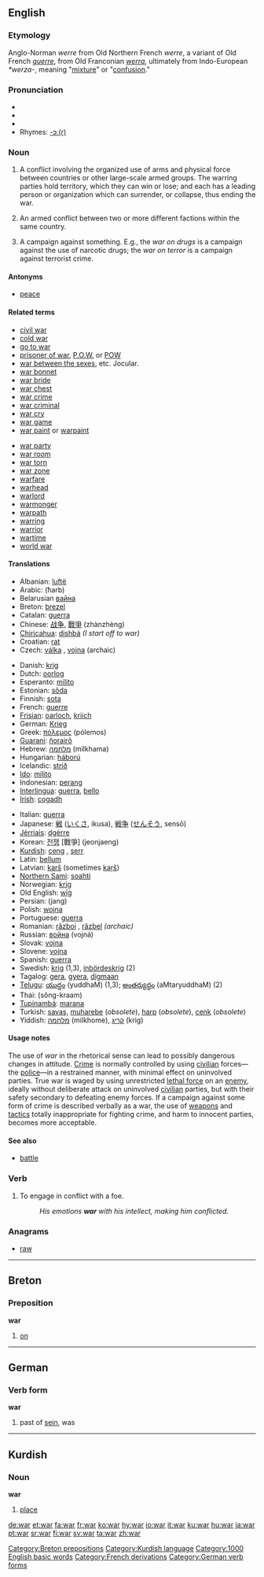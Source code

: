 ==English==

{{rank|fell|different|care|389|war|short|able|five}}

===Etymology===
Anglo-Norman ''werre'' from Old Northern French ''werre'', a variant of Old French ''[[guerre]]'', from Old Franconian ''[[werra]]'', ultimately from Indo-European ''*werza-'', meaning "[[mixture]]" or "[[confusion]]."

===Pronunciation===
*{{IPA|/woʊr/, /wɔː(r)/}}
*{{SAMPA|/wO:(r)/}}
*{{audio|en-us-war.ogg|Audio (US)}}
*Rhymes: [[rhymes:English:-ɔː(r)|-ɔː(r)]]

===Noun===
{{en-noun}}

# A conflict involving the organized use of arms and physical force between countries or other large-scale armed groups. The warring parties hold territory, which they can win or lose; and each has a leading person or organization which can surrender, or collapse, thus ending the war.
# {{cattag|civil war}} An armed conflict between two or more different factions within the same country.
# {{cattag|rhetorical}} A campaign against something. E.g., the ''war on drugs'' is a campaign against the use of narcotic drugs; the ''war on terror'' is a campaign against terrorist crime.

====Antonyms====
*[[peace]]

====Related terms====
{{top2}}
*[[civil war]]
*[[cold war]]
*[[go to war]]
*[[prisoner of war]], [[P.O.W.]] or [[POW]]
*[[war between the sexes]], etc. Jocular.
*[[war bonnet]]
*[[war bride]]
*[[war chest]]
*[[war crime]]
*[[war criminal]]
*[[war cry]]
*[[war game]]
*[[war paint]] or [[warpaint]]
{{mid2}}
*[[war party]]
*[[war room]]
*[[war torn]]
*[[war zone]]
*[[warfare]]
*[[warhead]]
*[[warlord]]
*[[warmonger]]
*[[warpath]]
*[[warring]]
*[[warrior]]
*[[wartime]]
*[[world war]]
{{bottom}}

====Translations====
{{top}}
*Albanian: [[luftë]] {{f}}
*Arabic: {{ARchar|[[حرب]]}} (ħarb) {{m}}
*Belarusian [[вайна]] {{f}}
*Breton: [[brezel]] {{m}}
*Catalan: [[guerra]] {{f}}
*Chinese: [[战争]], [[戰爭]] (zhànzhèng)
*[[Chiricahua]]: [[dishbá]] ''(I start off to war)''
*Croatian: [[rat]] {{m}}
*Czech: [[válka]] {{f}}, [[vojna]] {{f}} (archaic)
<!-- '''válka dělá z lidi blby''' ''war turns people into morons&mdash;Czech proverb'' ... put this on the [[válka]] page -->
*Danish: [[krig]]
*Dutch: [[oorlog]] {{m}}
*Esperanto: [[milito]]
*Estonian: [[sõda]]
*Finnish: [[sota]]
*French: [[guerre]] {{f}}
*[[Frisian]]: [[oarloch]], [[kriich]]
*German: [[Krieg]] {{m}}
*Greek: [[πόλεμος]] (pólemos) {{m}}
*[[Guarani]]: [[ñorairõ]]
*Hebrew: [[מלחמה]] (milkhama) {{m}}
*Hungarian: [[háború]]
*Icelandic: [[stríð]] {{n}} 
*[[Ido]]: [[milito]]
*Indonesian: [[perang]]
*[[Interlingua]]: [[guerra]], [[bello]]
*[[Irish]]: [[cogadh]]
{{mid}}
*Italian: [[guerra]] {{f}}
*Japanese: [[戦]] ([[いくさ]], ikusa), [[戦争]] ([[せんそう]], sensō)
*[[Jèrriais]]: [[dgèrre]] {{f}}
*Korean: [[전쟁]] [戰爭] (jeonjaeng)
*[[Kurdish]]: [[ceng]] {{f}}, [[şerr]] {{m}}
*Latin: [[bellum]] {{n}}
*Latvian: [[karš]] {{m}} (sometimes [[kaŗš]])
*[[Northern Sami]]: [[soahti]]
*Norwegian: [[krig]] {{m}}
*Old English: [[wig#Old English|wīġ]] {{n}}
*Persian: {{FAchar|[[جنگ]]}} (jang)
*Polish: [[wojna]] {{f}}
*Portuguese: [[guerra]] {{f}}
*Romanian: [[război]] {{n}}, [[răzbel]] {{n}} ''(archaic)''
*Russian: [[война]] (vojná) {{f}}
*Slovak: [[vojna#Slovak|vojna]] {{f}}
*Slovene: [[vojna]] {{f}}
*Spanish: [[guerra]] {{f}}
*Swedish: [[krig]] {{n}} (1,3), [[inbördeskrig]] (2) {{n}}
*Tagalog: [[gera]], [[gyera]], [[digmaan]]
*[[Telugu]]: [[యుద్ధం]] (yuddhaM) (1,3); [[అంతర్యుద్ధం]] (aMtaryuddhaM) (2)
*Thai: {{THchar|[[สงคราม]]}} (sŏng-kraam)
*[[Tupinambá]]: [[marana]]
*Turkish: [[savaş]], [[muharebe]] (''obsolete''), [[harp]] (''obsolete''), [[cenk]] (''obsolete'')
*Yiddish: [[מלחמה]] (milkhome), [[קריג]] (krig)
{{bottom}}

====Usage notes====
The use of ''war'' in the rhetorical sense can lead to possibly dangerous changes in attitude. [[Crime]] is normally controlled by using [[civilian]] forces&mdash;the [[police]]&mdash;in a restrained manner, with minimal effect on uninvolved parties. True war is waged by using unrestricted [[lethal force]] on an [[enemy]], ideally without deliberate attack on uninvolved [[civilian]] parties, but with their safety secondary to defeating enemy forces. If a campaign against some form of crime is described verbally as a war, the use of [[weapon]]s and [[tactics]] totally inappropriate for fighting crime, and harm to innocent parties, becomes more acceptable.

====See also====
*[[battle]]

===Verb===
{{en-verb|war|r|ed}}

#To engage in conflict with a foe.
#:''His emotions '''war''' with his intellect, making him conflicted.''

===Anagrams===
*[[raw]]

----

==Breton==

===Preposition===
'''war'''

# [[on]]

[[Category:Breton prepositions]]

----

==German==

===Verb form===
'''war'''
# past of [[sein]], was


----

==Kurdish==

===Noun===
'''war'''

# [[place]]

[[Category:Kurdish language]]
[[Category:1000 English basic words]]
[[Category:French derivations]]
[[Category:German verb forms]]

[[de:war]]
[[et:war]]
[[fa:war]]
[[fr:war]]
[[ko:war]]
[[hy:war]]
[[io:war]]
[[it:war]]
[[ku:war]]
[[hu:war]]
[[ja:war]]
[[pt:war]]
[[sr:war]]
[[fi:war]]
[[sv:war]]
[[ta:war]]
[[zh:war]]
